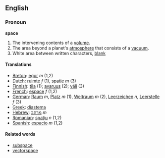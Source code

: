 ==English==

=== Pronoun ===
'''space'''
#The intervening contents of a [[volume]].
#The area beyond a planet's [[atmosphere]] that consists of a [[vacuum]].
#White area between written characters, [[blank]]

==== Translations ====
*[[Breton]]: [[egor]] ''m'' (1,2)
*[[Dutch]]: [[ruimte]] ''f'' (1), [[spatie]] ''m'' (3)
*[[Finnish]]: [[tila]] (1); [[avaruus]] (2); [[väli]] (3)
*[[French]]: [[espace]] ''f'' (1,2)
*[[German]]: [[Raum]] ''m'', [[Platz]] ''m'' (1), [[Weltraum]] ''m'' (2), [[Leerzeichen]] ''n'', [[Leerstelle]] ''f'' (3)
*[[Greek]]: [[diastema]]
*[[Hebrew]]: [[מרהב]] ''m''
*[[Romanian]]: [[spaţiu]] ''n'' (1,2)
*[[Spanish]]: [[espacio]] ''m'' (1,2)

==== Related words ====
*[[subspace]]
*[[vectorspace]]